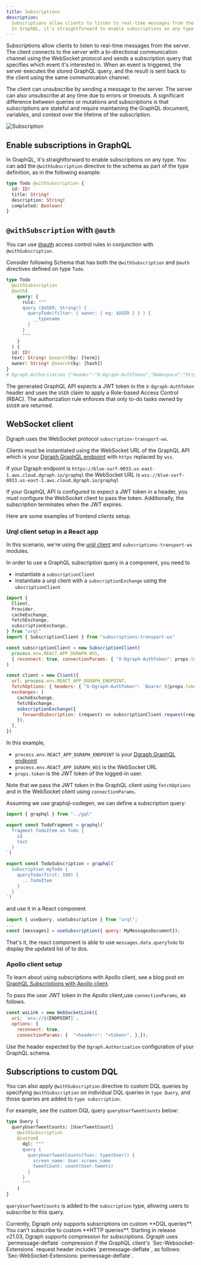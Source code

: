 ```yaml
---
title: Subscriptions
description:
  Subscriptions allow clients to listen to real-time messages from the server.
  In GraphQL, it's straightforward to enable subscriptions on any type.
---
```



<DgraphWIP />

Subscriptions allow clients to listen to real-time messages from the server. The
client connects to the server with a bi-directional communication channel using
the WebSocket protocol and sends a subscription query that specifies which event
it's interested in. When an event is triggered, the server executes the stored
GraphQL query, and the result is sent back to the client using the same
communication channel.

The client can unsubscribe by sending a message to the server. The server can
also unsubscribe at any time due to errors or timeouts. A significant difference
between queries or mutations and subscriptions is that subscriptions are
stateful and require maintaining the GraphQL document, variables, and context
over the lifetime of the subscription.

![Subscription](/images/dgraph/graphql/subscription_flow.png "Subscription in GraphQL")

## Enable subscriptions in GraphQL

In GraphQL, it's straightforward to enable subscriptions on any type. You can
add the `@withSubscription` directive to the schema as part of the type
definition, as in the following example:

```graphql
type Todo @withSubscription {
  id: ID!
  title: String!
  description: String!
  completed: Boolean!
}
```

## `@withSubscription` with `@auth`

You can use [@auth](/dgraph/graphql/schema/directives/auth) access control rules
in conjunction with `@withSubscription`.

Consider following Schema that has both the `@withSubscription` and `@auth`
directives defined on type `Todo`.

```graphql
type Todo
  @withSubscription
  @auth(
    query: {
      rule: """
      query ($USER: String!) {
        queryTodo(filter: { owner: { eq: $USER } } ) {
          __typename
        }
      }
      """
    }
  ) {
  id: ID!
  text: String! @search(by: [term])
  owner: String! @search(by: [hash])
}
# Dgraph.Authorization {"Header":"X-Dgraph-AuthToken","Namespace":"https://dgraph.io/jwt/claims","jwkurl":"https://xyz.clerk.accounts.dev/.well-known/jwks.json","audience":["dgraph"],"ClosedByDefault":true}
```

The generated GraphQL API expects a JWT token in the `X-Dgraph-AuthToken` header
and uses the `USER` claim to apply a Role-based Access Control (RBAC). The
authorization rule enforces that only to-do tasks owned by `$USER` are returned.

## WebSocket client

Dgraph uses the WebSocket protocol `subscription-transport-ws`.

Clients must be instantiated using the WebSocket URL of the GraphQL API which is
your
[Dgraph GraphQL endpoint](dgraph/graphql/connecting#getting-your-graphql-endpoint)
with `https` replaced by `wss`.

If your Dgraph endpoint is
`https://blue-surf-0033.us-east-1.aws.cloud.dgraph.io/graphql` the WebSocket URL
is `wss://blue-surf-0033.us-east-1.aws.cloud.dgraph.io/graphql`

If your GraphQL API is configured to expect a JWT token in a header, you must
configure the WebSocket client to pass the token. Additionally, the subscription
terminates when the JWT expires.

Here are some examples of frontend clients setup.

### Urql client setup in a React app

In this scenario, we're using the
[urql client](https://formidable.com/open-source/urql/) and
`subscriptions-transport-ws` modules.

In order to use a GraphQL subscription query in a component, you need to

- instantiate a `subscriptionClient`
- instantiate a urql client with a `subscriptionExchange` using the
  `ubscriptionClient`

```js
import {
  Client,
  Provider,
  cacheExchange,
  fetchExchange,
  subscriptionExchange,
} from "urql"
import { SubscriptionClient } from "subscriptions-transport-ws"

const subscriptionClient = new SubscriptionClient(
  process.env.REACT_APP_DGRAPH_WSS,
  { reconnect: true, connectionParams: { "X-Dgraph-AuthToken": props.token } },
)

const client = new Client({
  url: process.env.REACT_APP_DGRAPH_ENDPOINT,
  fetchOptions: { headers: { "X-Dgraph-AuthToken": `Bearer ${props.token}` } },
  exchanges: [
    cacheExchange,
    fetchExchange,
    subscriptionExchange({
      forwardSubscription: (request) => subscriptionClient.request(request),
    }),
  ],
})
```

In this example,

- `process.env.REACT_APP_DGRAPH_ENDPOINT` is your
  [Dgraph GraphQL endpoint](dgraph/graphql/connecting#getting-your-graphql-endpoint)
- `process.env.REACT_APP_DGRAPH_WSS` is the WebSocket URL
- `props.token` is the JWT token of the logged-in user.

Note that we pass the JWT token in the GraphQL client using `fetchOptions` and
in the WebSocket client using `connectionParams`.

Assuming we use graphql-codegen, we can define a subscription query:

```js
import { graphql } from "../gql"

export const TodoFragment = graphql(`
  fragment TodoItem on Todo {
    id
    text
  }
`)

export const TodoSubscription = graphql(`
  subscription myTodo {
    queryTodo(first: 100) {
      ...TodoItem
    }
  }
`)
```

and use it in a React component

```js
import { useQuery, useSubscription } from "urql";
...
const [messages] = useSubscription({ query: MyMessagesDocument});

```

That's it, the react component is able to use `messages.data.queryTodo` to
display the updated list of to dos.

### Apollo client setup

To learn about using subscriptions with Apollo client, see a blog post on
[GraphQL Subscriptions with Apollo client](https://dgraph.io/blog/post/how-does-graphql-subscription/).

To pass the user JWT token in the Apollo client,use `connectionParams`, as
follows.

```javascript
const wsLink = new WebSocketLink({
  uri: `wss://${ENDPOINT}`,
  options: {
    reconnect: true,
    connectionParams: {  "<header>": "<token>", },});
```

Use the header expected by the `Dgraph.Authorization` configuration of your
GraphQL schema.

## Subscriptions to custom DQL

You can also apply `@withSubscription` directive to custom DQL queries by
specifying `@withSubscription` on individual DQL queries in `type Query`, and
those queries are added to `type subscription`.

For example, see the custom DQL query `queryUserTweetCounts` below:

```graphql
type Query {
  queryUserTweetCounts: [UserTweetCount]
    @withSubscription
    @custom(
      dql: """
      query {
        queryUserTweetCounts(func: type(User)) {
          screen_name: User.screen_name
          tweetCount: count(User.tweets)
        }
      }
      """
    )
}
```

`queryUserTweetCounts` is added to the `subscription` type, allowing users to
subscribe to this query.

<Note>
  Currently, Dgraph only supports subscriptions on custom **DQL queries**. You
  can't subscribe to custom **HTTP queries**.
</Note>

<Note>
  Starting in release v21.03, Dgraph supports compression for subscriptions.
  Dgraph uses `permessage-deflate` compression if the GraphQL client's
  `Sec-Websocket-Extensions` request header includes `permessage-deflate`, as
  follows: `Sec-WebSocket-Extensions: permessage-deflate`.
</Note>
